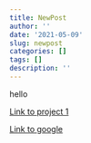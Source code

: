 ```yaml
---
title: NewPost
author: ''
date: '2021-05-09'
slug: newpost
categories: []
tags: []
description: ''
---
```


hello

[Link to project 1](/project/project1/)

[Link to google](https://www.google.com)



